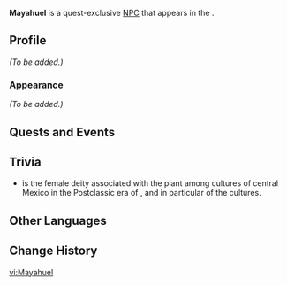 {{Meta
<!-- Remove this template after adding the missing info -->
|missing_NPC_profile  = yes
<!--
|missing_NPC_idle     = yes
|missing_NPC_dialogue = yes
-->
}}
{{Character Infobox
|type             = Quest NPC
|image            = NPC Mayahuel.png
|realname         = <!-- Optional, if different from in-game name -->
|deceased         = May die during [[Despair Engulfs the Heavens]].
Conditions for keeping alive:
* Choose "Under Siege" in Diverging Point #1 during [[The Surging Darkness]]
* Additionally complete the optional objective
|region           = Natlan
|location         = Natlan
|affiliation      = Masters of the Night-Wind
|title            = 
|ancestry         = <!-- Clan/family -->
|father           = 
|mother           = 
|spouse           = 
|sibling          = 
|child            = Tepoz
|relative         = 
|voiceEN          = 
|voiceCN          = 
|voiceJP          = 
|voiceKR          = 
}}
'''Mayahuel''' is a quest-exclusive [[NPC]] that appears in the {{Quest|The Surging Darkness}}.
<!--
==Location==
{{subst:#tag:gallery|
NPC Location {{subst:#titleparts:{{subst:PAGENAME}}}}.png{{subst:!}}{{subst:#titleparts:{{subst:PAGENAME}}}}'s location
NPC Location {{subst:#titleparts:{{subst:PAGENAME}}}} Context.png{{subst:!}}Additional context
}}
-->
==Profile==
<!--Detailed story/lore information goes here.-->
''(To be added.)''

===Appearance===
<!--Keep appearance section short and concise. Limit to 2 paragraphs with 3-4 sentences each.-->
''(To be added.)''

==Quests and Events==
{{Quests and Events}}
<!--
==Idle Quotes==
{{Dialogue Start}}
:{{DIcon|Idle}} {{Tx}}
::{{A|VO {{subst:#titleparts:{{subst:PAGENAME}}}} 01.ogg}} "{{Tx}}"
{{Dialogue End}}

==Dialogue==
{{Dialogue Start}}
:'''{{subst:#titleparts:{{subst:PAGENAME}}}}:''' 
:{{DIcon}}
{{Dialogue End}}

==Event Dialogue==
===Event Name===
{{Dialogue Start}}
:'''{{subst:#titleparts:{{subst:PAGENAME}}}}:'''
{{Dialogue End}}
-->
==Trivia==

* {{W|Mayahuel}} is the female deity associated with the {{W|Agave americana|maguey}} plant among cultures of central Mexico in the Postclassic era of {{W|Pre-Columbian era|pre-Columbian}} {{W|Mesoamerican chronology}}, and in particular of the {{W|Aztecs|Aztec}} cultures. 

==Other Languages==
{{Other Languages|default_hidden=1
|en      = Mayahuel
|zhs     = 玛亚薇
|zhs_rm  = Mǎyàwēi
|zht     = 瑪亞薇
|zht_rm  = Mǎyàwéi
|ja      = マヤウェル
|ko      = 마야힐
|es      = Mayáhuel
|fr      = Mayahuel
|ru      = Майяуэль
|th      = Mayahuel
|vi      = Mayahuel
|de      = Mayahuel
|id      = Mayahuel
|pt      = Mayahuel
|tr      = Mayahuel
|it      = Mayahuel
}}

==Change History==
{{Change History|5.1}}
<!--
==References==
{{Reflist}}
-->

[[vi:Mayahuel]]